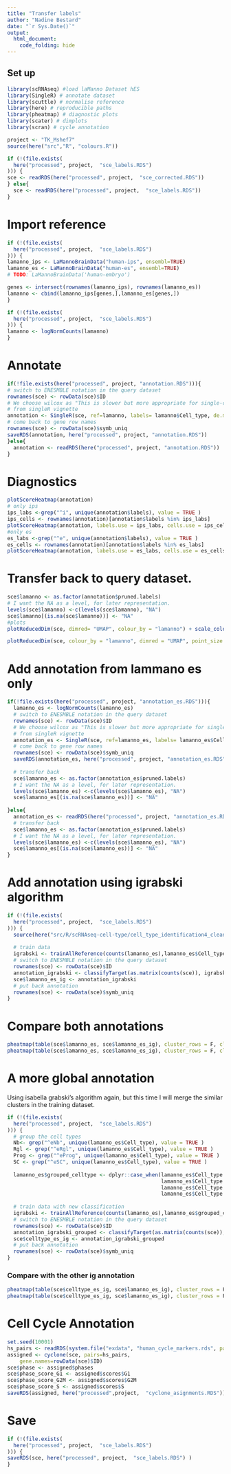 ```yaml
---
title: "Transfer labels"
author: "Nadine Bestard"
date: "`r Sys.Date()`"
output: 
  html_document:
    code_folding: hide
---
```





## Set up


```r
library(scRNAseq) #load laManno Dataset hES
library(SingleR) # annotate dataset
library(scuttle) # normalise reference
library(here) # reproducible paths
library(pheatmap) # diagnostic plots
library(scater) # dimplots
library(scran) # cycle annotation
```

```r
project <- "TK_Mshef7"
source(here("src","R", "colours.R"))
```

```r
if (!(file.exists(
  here("processed", project,  "sce_labels.RDS")
))) {
sce <- readRDS(here("processed", project,  "sce_corrected.RDS"))
} else{
  sce <- readRDS(here("processed", project,  "sce_labels.RDS"))
}
```

# Import reference 

```r
if (!(file.exists(
  here("processed", project,  "sce_labels.RDS")
))) {
lamanno_ips <- LaMannoBrainData("human-ips", ensembl=TRUE)
lamanno_es <- LaMannoBrainData("human-es", ensembl=TRUE)
# TODO: LaMannoBrainData('human-embryo')

genes <- intersect(rownames(lamanno_ips), rownames(lamanno_es))
lamanno <- cbind(lamanno_ips[genes,],lamanno_es[genes,])
}
```

```r
if (!(file.exists(
  here("processed", project,  "sce_labels.RDS")
))) {
lamanno <- logNormCounts(lamanno)
}
```

# Annotate


```r
if(!file.exists(here("processed", project, "annotation.RDS"))){
# switch to ENESMBLE notation in the query dataset
rownames(sce) <- rowData(sce)$ID
# We choose wilcox as "This is slower but more appropriate for single-cell data compared to the default marker detection algorithm"
# from singleR vignette
annotation <- SingleR(sce, ref=lamanno, labels= lamanno$Cell_type, de.method = "wilcox")
# come back to gene row names
rownames(sce) <- rowData(sce)$symb_uniq
saveRDS(annotation, here("processed", project, "annotation.RDS"))
}else{
  annotation <- readRDS(here("processed", project, "annotation.RDS"))
}
```

# Diagnostics


```r
plotScoreHeatmap(annotation)
# only ips
ips_labs <-grep("^i", unique(annotation$labels), value = TRUE )
ips_cells <- rownames(annotation)[annotation$labels %in% ips_labs]
plotScoreHeatmap(annotation, labels.use = ips_labs, cells.use = ips_cells)
#only es
es_labs <-grep("^e", unique(annotation$labels), value = TRUE )
es_cells <- rownames(annotation)[annotation$labels %in% es_labs]
plotScoreHeatmap(annotation, labels.use = es_labs, cells.use = es_cells)
```
# Transfer back to query dataset. 
```r
sce$lamanno <- as.factor(annotation$pruned.labels)
# I want the NA as a level, for later representation. 
levels(sce$lamanno) <-c(levels(sce$lamanno), "NA")
sce$lamanno[(is.na(sce$lamanno))] <- "NA"
#plots
plotReducedDim(sce, dimred= "UMAP", colour_by = "lamanno") + scale_colour_manual(values=cols)

plotReducedDim(sce, colour_by = "lamanno", dimred = "UMAP", point_size = 0.1, other_fields = "lamanno" ) + facet_wrap(~lamanno) + scale_colour_manual(values=cols)
```

# Add annotation from lammano es only
```r

if(!file.exists(here("processed", project, "annotation_es.RDS"))){
  lamanno_es <- logNormCounts(lamanno_es)
  # switch to ENESMBLE notation in the query dataset
  rownames(sce) <- rowData(sce)$ID
  # We choose wilcox as "This is slower but more appropriate for single-cell data compared to the default marker detection algorithm"
  # from singleR vignette
  annotation_es <- SingleR(sce, ref=lamanno_es, labels= lamanno_es$Cell_type, de.method = "wilcox")
  # come back to gene row names
  rownames(sce) <- rowData(sce)$symb_uniq
  saveRDS(annotation_es, here("processed", project, "annotation_es.RDS"))
  
  # transfer back
  sce$lamanno_es <- as.factor(annotation_es$pruned.labels)
  # I want the NA as a level, for later representation. 
  levels(sce$lamanno_es) <-c(levels(sce$lamanno_es), "NA")
  sce$lamanno_es[(is.na(sce$lamanno_es))] <- "NA"
  
}else{
  annotation_es <- readRDS(here("processed", project, "annotation_es.RDS"))
  # transfer back
  sce$lamanno_es <- as.factor(annotation_es$pruned.labels)
  # I want the NA as a level, for later representation. 
  levels(sce$lamanno_es) <-c(levels(sce$lamanno_es), "NA")
  sce$lamanno_es[(is.na(sce$lamanno_es))] <- "NA"
}
```


# Add annotation using igrabski algorithm

```r
if (!(file.exists(
  here("processed", project,  "sce_labels.RDS")
))) {
  source(here("src/R/scRNAseq-cell-type/cell_type_identification4_clean.R"))
  
  # train data
  igrabski <- trainAllReference(counts(lamanno_es),lamanno_es$Cell_type)
  # switch to ENESMBLE notation in the query dataset
  rownames(sce) <- rowData(sce)$ID
  annotation_igrabski <- classifyTarget(as.matrix(counts(sce)), igrabski, other = TRUE )
  sce$lamanno_es_ig <- annotation_igrabski
  # put back annotation
  rownames(sce) <- rowData(sce)$symb_uniq
}
```

# Compare both annotations
```r
pheatmap(table(sce$lamanno_es, sce$lamanno_es_ig), cluster_rows = F, cluster_cols = F, scale = "column")
pheatmap(table(sce$lamanno_es, sce$lamanno_es_ig), cluster_rows = F, cluster_cols = F, scale = "column")

```

# A more global annotation

Using isabella grabski's algorithm again, but this time I will merge the similar clusters
in the training dataset.

```r
if (!(file.exists(
  here("processed", project,  "sce_labels.RDS")
))) {
  # group the cell types
  Nb<- grep("^eNb", unique(lamanno_es$Cell_type), value = TRUE )
  Rgl <- grep("^eRgl", unique(lamanno_es$Cell_type), value = TRUE )
  Prog <- grep("^eProg", unique(lamanno_es$Cell_type), value = TRUE )
  SC <- grep("^eSC", unique(lamanno_es$Cell_type), value = TRUE )
  
  lamanno_es$grouped_celltype <- dplyr::case_when(lamanno_es$Cell_type %in% Nb ~ "Nb",
                                                  lamanno_es$Cell_type %in% Rgl ~ "Rgl",
                                                  lamanno_es$Cell_type %in% Prog ~ "Prog",
                                                  lamanno_es$Cell_type %in% SC ~ "SC")
  
  # train data with new classification
  igrabski <- trainAllReference(counts(lamanno_es),lamanno_es$grouped_celltype)
  # switch to ENESMBLE notation in the query dataset
  rownames(sce) <- rowData(sce)$ID
  annotation_igrabski_grouped <- classifyTarget(as.matrix(counts(sce)), igrabski, other = TRUE )
  sce$celltype_es_ig <- annotation_igrabski_grouped
  # put back annotation
  rownames(sce) <- rowData(sce)$symb_uniq
}
```

### Compare with the other ig annotation
```r
pheatmap(table(sce$celltype_es_ig, sce$lamanno_es_ig), cluster_rows = F, cluster_cols = F, scale = "row")
pheatmap(table(sce$celltype_es_ig, sce$lamanno_es_ig), cluster_rows = F, cluster_cols = F, scale = "column")

```

# Cell Cycle Annotation

```r
set.seed(10001)
hs_pairs <- readRDS(system.file("exdata", "human_cycle_markers.rds", package="scran"))
assigned <- cyclone(sce, pairs=hs_pairs, 
    gene.names=rowData(sce)$ID)
sce$phase <- assigned$phases
sce$phase_score_G1 <- assigned$scores$G1
sce$phase_score_G2M <- assigned$scores$G2M
sce$phase_score_S <- assigned$scores$S
saveRDS(assigned, here("processed",project,  "cyclone_asignments.RDS"))
```

# Save

```r
if (!(file.exists(
  here("processed", project,  "sce_labels.RDS")
))) {
saveRDS(sce, here("processed", project,  "sce_labels.RDS") )
}
```


